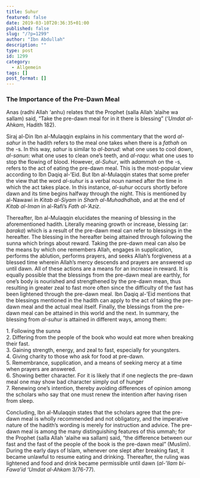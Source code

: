 ```yaml
---
title: Suhur
featured: false
date: 2019-03-10T20:36:35+01:00
published: false
slug: "/?p=1299"
author: "Ibn Abdullah"
description: ""
type: post
id: 1299
category:
  - Allgemein
tags: []
post_format: []
---
```


### The Importance of the Pre-Dawn Meal

Anas (radhi Allah ‘anhu) relates that the Prophet (salla Allah ’alaihe wa sallam) said, “Take the pre-dawn meal for in it there is blessing” (_‘Umdat al-Ahkam_, Hadith 182).

Siraj al-Din Ibn al-Mulaqqin explains in his commentary that the word _al-sahur_ in the hadith refers to the meal one takes when there is a _fathah_ on the -s. In this way, _sahur_ is similar to _al-barud_: what one uses to cool down, _al-sanun_: what one uses to clean one’s teeth, and _al-raqu_: what one uses to stop the flowing of blood. However, _al-Suhur_, with a*dammah* on the -s, refers to the act of eating the pre-dawn meal. This is the most-popular view according to Ibn Daqiq al-’Eid. But Ibn al-Mulaqqin states that some prefer the view that the word _al-suhur_ is a verbal noun named after the time in which the act takes place. In this instance, _al-suhur_ occurs shortly before dawn and its time begins halfway through the night. This is mentioned by al-Nawawi in _Kitab al-Siyam_ in _Sharh al-Muhadhdhab_, and at the end of _Kitab al-Iman_ in al-Rafi’s _Fath al-’Aziz_.

Thereafter, Ibn al-Mulaqqin elucidates the meaning of blessing in the aforementioned hadith. Literally meaning growth or increase, blessing (ar: _baraka_) which is a result of the pre-dawn meal can refer to blessings in the hereafter. The blessing in the hereafter being attained through following the sunna which brings about reward. Taking the pre-dawn meal can also be the means by which one remembers Allah, engages in supplication, performs the ablution, performs prayers, and seeks Allah’s forgiveness at a blessed time wherein Allah’s mercy descends and prayers are answered up until dawn. All of these actions are a means for an increase in reward. It is equally possible that the blessings from the pre-dawn meal are earthly, for one’s body is nourished and strengthened by the pre-dawn mean, thus resulting in greater zeal to fast more often since the difficulty of the fast has been lightened through the pre-dawn meal. Ibn Daqiq al-’Eid mentions that the blessings mentioned in the hadith can apply to the act of taking the pre-dawn meal and the actual meal itself. Finally, the blessings from the pre-dawn meal can be attained in this world and the next. In summary, the blessing from _al-suhur_ is attained in different ways, among them:

1\. Following the sunna  
2\. Differing from the people of the book who would eat more when breaking their fast.  
3\. Gaining strength, energy, and zeal to fast, especially for youngsters.  
4\. Giving charity to those who ask for food at pre-dawn.  
5\. Remembrance, supplication, and a means of seeking mercy at a time when prayers are answered.  
6\. Showing better character. For it is likely that if one neglects the pre-dawn meal one may show bad character simply out of hunger  
7\. Renewing one’s intention, thereby avoiding differences of opinion among the scholars who say that one must renew the intention after having risen from sleep.

Concluding, Ibn al-Mulaqqin states that the scholars agree that the pre-dawn meal is wholly recommended and not obligatory, and the imperative nature of the hadith’s wording is merely for instruction and advice. The pre-dawn meal is among the many distinguishing features of this ummah; for the Prophet (salla Allah ‘alaihe wa sallam) said, “the difference between our fast and the fast of the people of the book is the pre-dawn meal” (Muslim). During the early days of Islam, whenever one slept after breaking fast, it became unlawful to resume eating and drinking. Thereafter, the ruling was lightened and food and drink became permissible until dawn (_al-’Ilam bi-Fawa’id ‘Umdat al-Ahkam_ 3/76-77).

